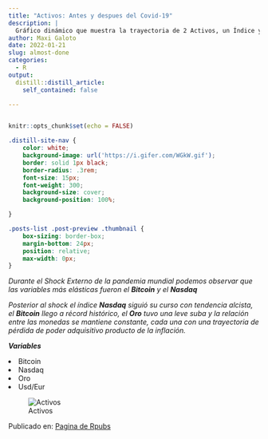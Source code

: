 ```yaml
---
title: "Activos: Antes y despues del Covid-19"
description: |
  Gráfico dinámico que muestra la trayectoria de 2 Activos, un Índice y 2 Divisas (Bitcoin, Oro, Nasdaq y USD/EUR ) antes y después del Shock Externo Covid-19. Se utilizo la librería {gganimate}. Los datos van desde el 2018 hasta mediados de 2020. El periodo es suficiente para ver el cambio de tendencia luego del Shock.
author: Maxi Galoto
date: 2022-01-21
slug: almost-done
categories:
  - R
output:
  distill::distill_article:
    self_contained: false

---
```


<div >
<img src="https://miro.medium.com/max/1400/1*eMX1qziPN3jh0h2IX_RhZQ.jpeg" alt="react" width="1" height="1" />
</div>


```r
knitr::opts_chunk$set(echo = FALSE)
```

```css
.distill-site-nav {
    color: white;
    background-image: url('https://i.gifer.com/WGkW.gif');
    border: solid 1px black;
    border-radius: .3rem;
    font-size: 15px;
    font-weight: 300;
    background-size: cover;
    background-position: 100%;

}

.posts-list .post-preview .thumbnail {
    box-sizing: border-box;
    margin-bottom: 24px;
    position: relative;
    max-width: 0px;
}


```

_Durante el Shock Externo de la pandemia mundial podemos observar que las variables más elásticas fueron el **Bitcoin** y el **Nasdaq**_

_Posterior al shock el índice **Nasdaq** siguió su curso con tendencia alcista, el **Bitcoin** llego a récord histórico, el **Oro** tuvo una leve suba y la relación entre las monedas se mantiene constante, cada una con una trayectoria de pérdida de poder adquisitivo producto de la inflación._


***Variables***


<ui>

<li>
Bitcoin
</li>

<li>
Nasdaq
</li>

<li>
Oro
</li>

<li>
Usd/Eur
</li>


</ui>



![Activos](C:/Users/maxig/Desktop/Carpetas/Trabajos en R/Netlify/Blog Personal/_posts/2022-01-21-activos-antes-y-despues-del-covid-19/activos.gif)


Publicado en: [Pagina de Rpubs](https://rpubs.com/MGaloto/Dinamica_Activos)



